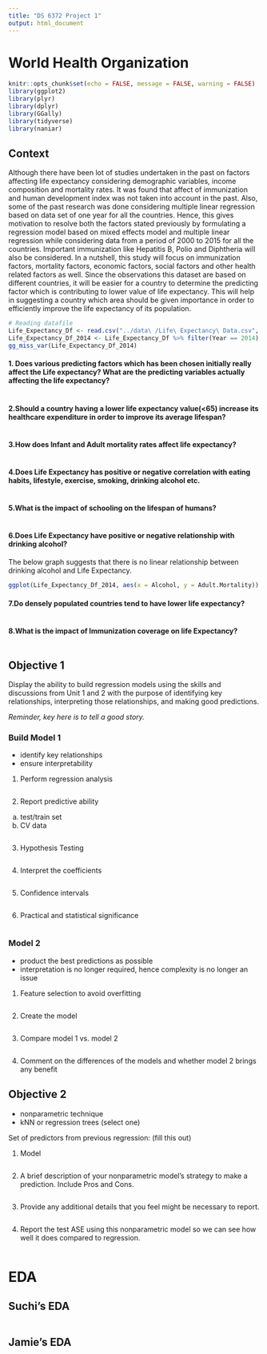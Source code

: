 ```yaml
---
title: "DS 6372 Project 1"
output: html_document
---
```

# World Health Organization

```r
knitr::opts_chunk$set(echo = FALSE, message = FALSE, warning = FALSE)
library(ggplot2)
library(plyr)
library(dplyr)
library(GGally)
library(tidyverse)
library(naniar)
```

## Context

Although there have been lot of studies undertaken in the past on factors affecting life expectancy considering demographic variables, income composition and mortality rates. It was found that affect of immunization and human development index was not taken into account in the past. Also, some of the past research was done considering multiple linear regression based on data set of one year for all the countries. Hence, this gives motivation to resolve both the factors stated previously by formulating a regression model based on mixed effects model and multiple linear regression while considering data from a period of 2000 to 2015 for all the countries. Important immunization like Hepatitis B, Polio and Diphtheria will also be considered. In a nutshell, this study will focus on immunization factors, mortality factors, economic factors, social factors and other health related factors as well. Since the observations this dataset are based on different countries, it will be easier for a country to determine the predicting factor which is contributing to lower value of life expectancy. This will help in suggesting a country which area should be given importance in order to efficiently improve the life expectancy of its population.

```r
# Reading datafile
Life_Expectancy_Df <- read.csv("../data\ /Life\ Expectancy\ Data.csv", header=TRUE)
Life_Expectancy_Df_2014 <- Life_Expectancy_Df %>% filter(Year == 2014) # Keeping ony 2014 data as per requirement
gg_miss_var(Life_Expectancy_Df_2014)

```


#### 1. Does various predicting factors which has been chosen initially really affect the Life expectancy? What are the predicting variables actually affecting the life expectancy?

```r



```

#### 2.Should a country having a lower life expectancy value(<65) increase its healthcare expenditure in order to improve its average lifespan?

```r


```

#### 3.How does Infant and Adult mortality rates affect life expectancy?

```r



```

#### 4.Does Life Expectancy has positive or negative correlation with eating habits, lifestyle, exercise, smoking, drinking alcohol etc.

```r



```

#### 5.What is the impact of schooling on the lifespan of humans?

```r



```

#### 6.Does Life Expectancy have positive or negative relationship with drinking alcohol?

The below graph suggests that there is no linear relationship between drinking alcohol and Life Expectancy.

```r

ggplot(Life_Expectancy_Df_2014, aes(x = Alcohol, y = Adult.Mortality)) +  geom_point()


```

#### 7.Do densely populated countries tend to have lower life expectancy?


```r



```

#### 8.What is the impact of Immunization coverage on life Expectancy?


```r



```



## Objective 1
Display the ability to build regression models using the skills and discussions from Unit 1 and 2 with the purpose of identifying key relationships, interpreting those relationships, and making good predictions.  

*Reminder, key here is to tell a good story.*

### Build  Model 1
- identify key relationships
- ensure interpretability

1. Perform regression analysis
```r

```
2. Report predictive ability
  a. test/train set
  b. CV data
```r

```

3. Hypothesis Testing
```r

```

4. Interpret the coefficients
```r

```

5. Confidence intervals
```r

```

6. Practical and statistical significance
```r

```

### Model 2

- product the best predictions as possible
- interpretation is no longer required, hence complexity is no longer an issue

1. Feature selection to avoid overfitting

```r

```

2. Create the model

```r

```

3. Compare model 1 vs. model 2

```r

```

4. Comment on the differences of the models and whether model 2 brings any benefit




## Objective 2
- nonparametric technique
- kNN or regression trees (select one)

Set of predictors from previous regression: (fill this out)

1.  Model
```r

```

2.	A brief description of your nonparametric model’s strategy to make a prediction.  Include Pros and Cons.
```r

```
3.	Provide any additional details that you feel might be necessary to report.
```r

```
4.	Report the test ASE using this nonparametric model so we can see how well it does compared to regression.
```r

```

# EDA

## Suchi's EDA

```r

```


## Jamie's EDA

```r

```











